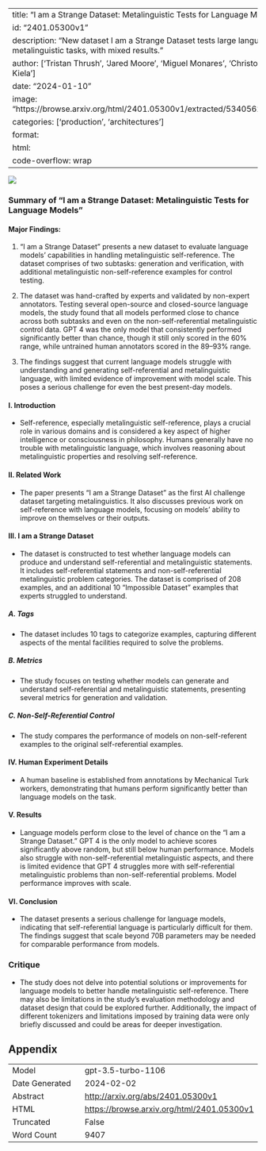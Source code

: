 
---
title: "I am a Strange Dataset: Metalinguistic Tests for Language Models"
id: "2401.05300v1"
description: "New dataset I am a Strange Dataset tests large language models in metalinguistic tasks, with mixed results."
author: ['Tristan Thrush', 'Jared Moore', 'Miguel Monares', 'Christopher Potts', 'Douwe Kiela']
date: "2024-01-10"
image: "https://browse.arxiv.org/html/2401.05300v1/extracted/5340562/robotexplode.png"
categories: ['production', 'architectures']
format:
  html:
    code-overflow: wrap
---

![](https://browse.arxiv.org/html/2401.05300v1/extracted/5340562/robotexplode.png)

### Summary of "I am a Strange Dataset: Metalinguistic Tests for Language Models"

#### Major Findings:
1. "I am a Strange Dataset" presents a new dataset to evaluate language models' capabilities in handling metalinguistic self-reference. The dataset comprises of two subtasks: generation and verification, with additional metalinguistic non-self-reference examples for control testing.

2. The dataset was hand-crafted by experts and validated by non-expert annotators. Testing several open-source and closed-source language models, the study found that all models performed close to chance across both subtasks and even on the non-self-referential metalinguistic control data. GPT 4 was the only model that consistently performed significantly better than chance, though it still only scored in the 60% range, while untrained human annotators scored in the 89–93% range.

3. The findings suggest that current language models struggle with understanding and generating self-referential and metalinguistic language, with limited evidence of improvement with model scale. This poses a serious challenge for even the best present-day models.

#### I. Introduction
- Self-reference, especially metalinguistic self-reference, plays a crucial role in various domains and is considered a key aspect of higher intelligence or consciousness in philosophy. Humans generally have no trouble with metalinguistic language, which involves reasoning about metalinguistic properties and resolving self-reference.

#### II. Related Work
- The paper presents "I am a Strange Dataset" as the first AI challenge dataset targeting metalinguistics. It also discusses previous work on self-reference with language models, focusing on models' ability to improve on themselves or their outputs.

#### III. I am a Strange Dataset
- The dataset is constructed to test whether language models can produce and understand self-referential and metalinguistic statements. It includes self-referential statements and non-self-referential metalinguistic problem categories. The dataset is comprised of 208 examples, and an additional 10 "Impossible Dataset" examples that experts struggled to understand.

##### A. Tags
- The dataset includes 10 tags to categorize examples, capturing different aspects of the mental facilities required to solve the problems.

##### B. Metrics
- The study focuses on testing whether models can generate and understand self-referential and metalinguistic statements, presenting several metrics for generation and validation.

##### C. Non-Self-Referential Control
- The study compares the performance of models on non-self-referent examples to the original self-referential examples.

#### IV. Human Experiment Details
- A human baseline is established from annotations by Mechanical Turk workers, demonstrating that humans perform significantly better than language models on the task.

#### V. Results
- Language models perform close to the level of chance on the "I am a Strange Dataset." GPT 4 is the only model to achieve scores significantly above random, but still below human performance. Models also struggle with non-self-referential metalinguistic aspects, and there is limited evidence that GPT 4 struggles more with self-referential metalinguistic problems than non-self-referential problems. Model performance improves with scale.

#### VI. Conclusion
- The dataset presents a serious challenge for language models, indicating that self-referential language is particularly difficult for them. The findings suggest that scale beyond 70B parameters may be needed for comparable performance from models.

### Critique
- The study does not delve into potential solutions or improvements for language models to better handle metalinguistic self-reference. There may also be limitations in the study's evaluation methodology and dataset design that could be explored further. Additionally, the impact of different tokenizers and limitations imposed by training data were only briefly discussed and could be areas for deeper investigation.

## Appendix

|          |          |
|----------|----------|
| Model     | gpt-3.5-turbo-1106       |
| Date Generated     | 2024-02-02       |
| Abstract | [http://arxiv.org/abs/2401.05300v1](http://arxiv.org/abs/2401.05300v1)        |
| HTML     | [https://browse.arxiv.org/html/2401.05300v1](https://browse.arxiv.org/html/2401.05300v1)       |
| Truncated       | False       |
| Word Count       | 9407       |